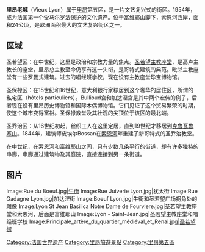 {{世界文化遗产概要表
|site_img = Vieuxlyon_saintjean_toits.jpg
|site_img_capt = 里昂老城
|site_img_width = 350px
|zh_name = 里昂老城
|en_name = Historic Site of Lyon
|fr_name = Site historique de Lyon
|country = {{FRA}}
| Region = 欧洲和北美地区
|criterion_c = (iii) (vi)
|rg_year = 1998
|ID      = 872
|remarks =
|org_url = http://whc.unesco.org/en/list/872
| map_img =
| map_img_width =
| locator_x =
| locator_y =
}}
'''里昂老城'''（Vieux Lyon）属于[[里昂|里昂]]第五区，是一片文艺复兴式的街区。1954年，成为法国第一个受马尔罗法保护的文化遗产。位于富维耶山脚下，索恩河西岸，面积24公顷，是欧洲面积最大的文艺复兴街区之一。



==區域==
圣若望区：在中世纪，这里是政治和宗教力量的焦点。[[里昂主教座堂|圣若望主教座堂]]，是高卢主教长的座堂，里昂总主教至今仍享有这一头衔，是哥特式建筑的典范。毗邻主教座堂有一些罗曼式建筑。过去的唱经班学校，现在设有主教座堂珍宝博物馆。

圣保禄区：在15世纪和16世纪，意大利银行家移居到这个奢华的居住区，所谓的私宅区（hôtels particuliers）。Bullioud宫和加达涅宫是其中两个宏伟的例子，后者现在设有里昂历史博物馆和国际木偶博物馆。它们见证了这个贸易繁荣的时期，使这个城市变得富裕。圣保禄教堂及其壮观的尖顶位于该区的最北端。

圣乔治区：从16世纪初起，丝织工人在这里定居，直到19世纪才移居到[[克鲁瓦鲁塞山|克鲁瓦鲁塞山]]。1844年，建筑师皮埃尔Bossan在[[索恩河|索恩河]]畔重建了新哥特式的圣乔治教堂。

在中世纪，在索恩河和富维耶山之间，只有少数几条平行的街道，却有许多独特的串廊，串廊通过建筑物及其庭院，直接连接到另一条街道。

== 图片 ==
<gallery>
Image:Rue du Boeuf.jpg|[[牛街_(里昂)|牛街]]
Image:Rue Juiverie Lyon.jpg|犹太街
Image:Rue Gadagne Lyon.jpg|加达涅街
Image:Boeuf Lyon.jpg|牛街和圣若望广场拐角处的雕像
Image:Lyon St Jean Basilica Notre Dame de Fourviere.jpg|圣若望主教座堂和索恩河，后面是富维耶山
Image:Lyon - Saint-Jean.jpg|圣若望主教座堂和唱经班学校
Image:Principale_artère_du_quartier_médiéval_et_Renai.jpg|[[圣若望街_(里昂)|圣若望街]] 
</gallery>

{{coord|45|45|47|N|4|49|41|E|source:frwiki_region:FR_scale:100000|display=title}}

{{法国世界遗产}}

[[Category:法国世界遗产|Category:法国世界遗产]]
[[Category:里昂旅遊景點|Category:里昂旅遊景點]]
[[Category:里昂第五區|Category:里昂第五區]]